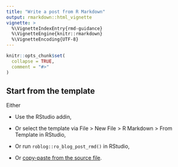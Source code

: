 ```yaml
---
title: "Write a post from R Markdown"
output: rmarkdown::html_vignette
vignette: >
  %\VignetteIndexEntry{rmd-guidance}
  %\VignetteEngine{knitr::rmarkdown}
  %\VignetteEncoding{UTF-8}
---
```


```r
knitr::opts_chunk$set(
  collapse = TRUE,
  comment = "#>"
)
```

## Start from the template


Either

* Use the RStudio addin,

* Or select the template via File > New File > R Markdown > From Template in RStudio,

* Or run `roblog::ro_blog_post_rmd()` in RStudio,

* Or [copy-paste from the source file](https://github.com/ropenscilabs/roblog/blob/master/inst/rmarkdown/templates/ropensci-blog-post/skeleton/skeleton.Rmd).
